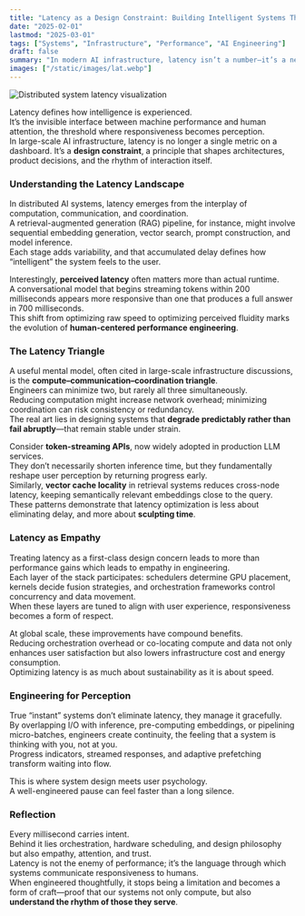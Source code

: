 ```yaml
---
title: "Latency as a Design Constraint: Building Intelligent Systems That Scale"
date: "2025-02-01"
lastmod: "2025-03-01"
tags: ["Systems", "Infrastructure", "Performance", "AI Engineering"]
draft: false
summary: "In modern AI infrastructure, latency isn’t a number—it’s a negotiation between computation, coordination, and human perception."
images: ["/static/images/lat.webp"]
---
```


![Distributed system latency visualization](/static/images/lat.webp)

Latency defines how intelligence is experienced.  
It’s the invisible interface between machine performance and human attention, the threshold where responsiveness becomes perception.  
In large-scale AI infrastructure, latency is no longer a single metric on a dashboard. It’s a **design constraint**, a principle that shapes architectures, product decisions, and the rhythm of interaction itself.

### Understanding the Latency Landscape

In distributed AI systems, latency emerges from the interplay of computation, communication, and coordination.  
A retrieval-augmented generation (RAG) pipeline, for instance, might involve sequential embedding generation, vector search, prompt construction, and model inference.  
Each stage adds variability, and that accumulated delay defines how “intelligent” the system feels to the user.

Interestingly, **perceived latency** often matters more than actual runtime.  
A conversational model that begins streaming tokens within 200 milliseconds appears more responsive than one that produces a full answer in 700 milliseconds.  
This shift from optimizing raw speed to optimizing perceived fluidity marks the evolution of **human-centered performance engineering**.

### The Latency Triangle

A useful mental model, often cited in large-scale infrastructure discussions, is the **compute–communication–coordination triangle**.  
Engineers can minimize two, but rarely all three simultaneously.  
Reducing computation might increase network overhead; minimizing coordination can risk consistency or redundancy.  
The real art lies in designing systems that **degrade predictably rather than fail abruptly**—that remain stable under strain.

Consider **token-streaming APIs**, now widely adopted in production LLM services.  
They don’t necessarily shorten inference time, but they fundamentally reshape user perception by returning progress early.  
Similarly, **vector cache locality** in retrieval systems reduces cross-node latency, keeping semantically relevant embeddings close to the query.  
These patterns demonstrate that latency optimization is less about eliminating delay, and more about **sculpting time**.

### Latency as Empathy

Treating latency as a first-class design concern leads to more than performance gains which leads to empathy in engineering.  
Each layer of the stack participates: schedulers determine GPU placement, kernels decide fusion strategies, and orchestration frameworks control concurrency and data movement.  
When these layers are tuned to align with user experience, responsiveness becomes a form of respect.

At global scale, these improvements have compound benefits.  
Reducing orchestration overhead or co-locating compute and data not only enhances user satisfaction but also lowers infrastructure cost and energy consumption.  
Optimizing latency is as much about sustainability as it is about speed.

### Engineering for Perception

True “instant” systems don’t eliminate latency, they manage it gracefully.  
By overlapping I/O with inference, pre-computing embeddings, or pipelining micro-batches, engineers create continuity, the feeling that a system is thinking with you, not at you.  
Progress indicators, streamed responses, and adaptive prefetching transform waiting into flow.

This is where system design meets user psychology.  
A well-engineered pause can feel faster than a long silence.

### Reflection

Every millisecond carries intent.  
Behind it lies orchestration, hardware scheduling, and design philosophy but also empathy, attention, and trust.  
Latency is not the enemy of performance; it’s the language through which systems communicate responsiveness to humans.  
When engineered thoughtfully, it stops being a limitation and becomes a form of craft—proof that our systems not only compute, but also **understand the rhythm of those they serve**.
